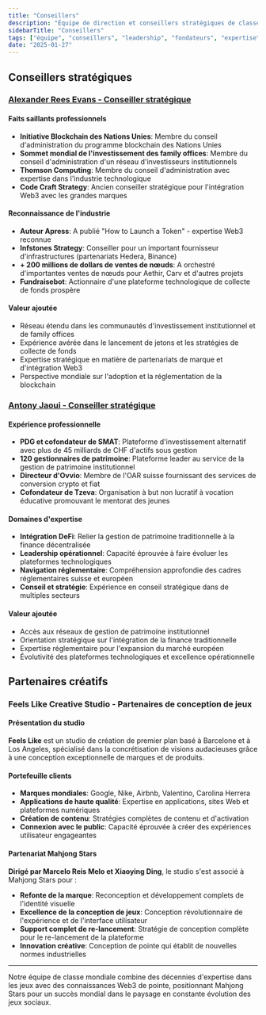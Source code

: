 ```yaml
---
title: "Conseillers"
description: "Équipe de direction et conseillers stratégiques de classe mondiale possédant des décennies d'expertise dans les jeux, la blockchain et la finance"
sidebarTitle: "Conseillers"
tags: ["équipe", "conseillers", "leadership", "fondateurs", "expertise"]
date: "2025-01-27"
---
```


## Conseillers stratégiques

### [Alexander Rees Evans - Conseiller stratégique](https://www.linkedin.com/in/alexander-rees-evans-91566a195/)

#### Faits saillants professionnels
- **Initiative Blockchain des Nations Unies**: Membre du conseil d'administration du programme blockchain des Nations Unies
- **Sommet mondial de l'investissement des family offices**: Membre du conseil d'administration d'un réseau d'investisseurs institutionnels
- **Thomson Computing**: Membre du conseil d'administration avec expertise dans l'industrie technologique
- **Code Craft Strategy**: Ancien conseiller stratégique pour l'intégration Web3 avec les grandes marques

#### Reconnaissance de l'industrie
- **Auteur Apress**: A publié "How to Launch a Token" - expertise Web3 reconnue
- **Infstones Strategy**: Conseiller pour un important fournisseur d'infrastructures (partenariats Hedera, Binance)
- **+ 200 millions de dollars de ventes de nœuds**: A orchestré d'importantes ventes de nœuds pour Aethir, Carv et d'autres projets
- **Fundraisebot**: Actionnaire d'une plateforme technologique de collecte de fonds prospère

#### Valeur ajoutée
- Réseau étendu dans les communautés d'investissement institutionnel et de family offices
- Expérience avérée dans le lancement de jetons et les stratégies de collecte de fonds
- Expertise stratégique en matière de partenariats de marque et d'intégration Web3
- Perspective mondiale sur l'adoption et la réglementation de la blockchain

### [Antony Jaoui - Conseiller stratégique](https://www.linkedin.com/in/anthony-jaoui/)

#### Expérience professionnelle
- **PDG et cofondateur de SMAT**: Plateforme d'investissement alternatif avec plus de 45 milliards de CHF d'actifs sous gestion
- **120 gestionnaires de patrimoine**: Plateforme leader au service de la gestion de patrimoine institutionnel
- **Directeur d'Ovvio**: Membre de l'OAR suisse fournissant des services de conversion crypto et fiat
- **Cofondateur de Tzeva**: Organisation à but non lucratif à vocation éducative promouvant le mentorat des jeunes

#### Domaines d'expertise
- **Intégration DeFi**: Relier la gestion de patrimoine traditionnelle à la finance décentralisée
- **Leadership opérationnel**: Capacité éprouvée à faire évoluer les plateformes technologiques
- **Navigation réglementaire**: Compréhension approfondie des cadres réglementaires suisse et européen
- **Conseil et stratégie**: Expérience en conseil stratégique dans de multiples secteurs

#### Valeur ajoutée
- Accès aux réseaux de gestion de patrimoine institutionnel
- Orientation stratégique sur l'intégration de la finance traditionnelle
- Expertise réglementaire pour l'expansion du marché européen
- Évolutivité des plateformes technologiques et excellence opérationnelle

## Partenaires créatifs

### Feels Like Creative Studio - Partenaires de conception de jeux

#### Présentation du studio
**Feels Like** est un studio de création de premier plan basé à Barcelone et à Los Angeles, spécialisé dans la concrétisation de visions audacieuses grâce à une conception exceptionnelle de marques et de produits.

#### Portefeuille clients
- **Marques mondiales**: Google, Nike, Airbnb, Valentino, Carolina Herrera
- **Applications de haute qualité**: Expertise en applications, sites Web et plateformes numériques
- **Création de contenu**: Stratégies complètes de contenu et d'activation
- **Connexion avec le public**: Capacité éprouvée à créer des expériences utilisateur engageantes

#### Partenariat Mahjong Stars
**Dirigé par Marcelo Reis Melo et Xiaoying Ding**, le studio s'est associé à Mahjong Stars pour :
- **Refonte de la marque**: Reconception et développement complets de l'identité visuelle
- **Excellence de la conception de jeux**: Conception révolutionnaire de l'expérience et de l'interface utilisateur
- **Support complet de re-lancement**: Stratégie de conception complète pour le re-lancement de la plateforme
- **Innovation créative**: Conception de pointe qui établit de nouvelles normes industrielles


---

Notre équipe de classe mondiale combine des décennies d'expertise dans les jeux avec des connaissances Web3 de pointe, positionnant Mahjong Stars pour un succès mondial dans le paysage en constante évolution des jeux sociaux.